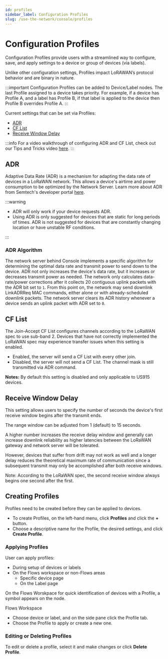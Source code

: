 ```yaml
---
id: profiles 
sidebar_label: Configuration Profiles
slug: /use-the-network/console/profiles
---
```


# Configuration Profiles


Configuration Profiles provide users with a streamlined way to configure, save, and apply settings to a device or group of devices (via labels).

Unlike other configuration settings, Profiles impact LoRAWAN’s protocol behavior and are binary in nature. 

:::important
Configuration Profiles can be added to Device/Label nodes. The last Profile assigned to a device takes priority.  For example, if a device has Profile A, and a label has Profile B, if that label is applied to the device then Profile B overrides Profile A. 
:::

Current settings that can be set via Profiles:

- [ADR](#adr)
- [CF List](#cf-list) 
- [Receive Window Delay](#receive-window-delay)

:::info
For a video walkthrough of configuring ADR and CF List, check out our Tips and Tricks video [here](https://youtu.be/9nlkAEI1V-Q).
:::

## ADR

Adaptive Data Rate (ADR) is a mechanism for adapting the data rate of devices
in a LoRaWAN network. This allows a device's airtime and power consumption to be
optimized by the Network Server. Learn more about ADR from Semtech's developer
portal
[here](https://lora-developers.semtech.com/library/tech-papers-and-guides/understanding-adr/).

:::warning

- ADR will only work if your device requests ADR.
- Using ADR is only suggested for devices that are static for long periods of
  times. ADR is not suggested for devices that are constantly changing location
  or have unstable RF conditions. 
  
:::

### ADR Algorithm

The network server behind Console implements a specific algorithm for
determining the optimal data rate and transmit power to send down to the device.
ADR not only increases the device's data rate, but it increases or decreases
transmit power as needed. The network only calculates data-rate/power
corrections after it collects 20 contiguous uplink packets with the ADR bit set
to `1`. From this point on, the network may send downlink LinkADRReq MAC
commands, either alone or with already-scheduled downlink packets. The network
server clears its ADR history whenever a device sends an uplink packet with ADR
set to `0`.

## CF List

The Join-Accept CF List configures channels according to the LoRaWAN spec to use sub-band 2. Devices that have not correctly implemented the LoRaWAN spec may experience transfer issues when this setting is enabled.
- Enabled, the server will send a CF List with every other join.
- Disabled, the server will not send a CF List. The channel mask is still transmitted via ADR command.

**Notes:** By default this setting is disabled and only applicable to US915 devices.  

## Receive Window Delay

This setting allows users to specify the number of seconds the device's first receive window begins after the transmit ends. 

The range window can be adjusted from 1 (default) to 15 seconds.
 
A higher number increases the receive delay window and generally can increase downlink reliability as higher latencies between the LoRaWAN gateway and network server will be tolerated. 

However, devices that suffer from drift may not work as well and a longer delay reduces the theoretical maximum rate of communication since a subsequent transmit may only be accomplished after both receive windows. 

Note: According to the LoRaWAN spec, the second receive window always begins one second after the first.

## Creating Profiles
Profiles need to be created before they can be applied to devices. 

- To create Profiles, on the left-hand menu, click **Profiles** and click the **+** button.
- Choose a descriptive name for the Profile, the desired settings, and click **Create Profile**.

### Applying Profiles

User can apply profiles:
- During setup of devices or labels
- On the Flows workspace or non-Flows areas
  - Specific device page
  - On the Label page

On the Flows Worskpace for quick identification of devices with a Profile, a symbol appears on the node.

Flows Workspace
- Choose device or label, and on the side pane click the Profile tab. 
- Choose the Profile to apply or create a new one.

### Editing or Deleting Profiles
To edit or delete a profile, select it and make changes or click **Delete Profile**.